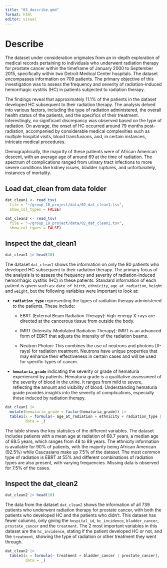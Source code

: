 ```yaml
---
title: "03_describe.qmd"
format: html
editor: visual
---
```


# Describe

The dataset under consideration originates from an in-depth exploration of medical records pertaining to individuals who underwent radiation therapy for prostate cancer within the timeframe of January 2000 to September 2015, specifically within two Detroit Medical Center hospitals. The dataset encompasses information on 709 patients. The primary objective of this investigation was to assess the frequency and severity of radiation-induced hemorrhagic cystitis (HC) in patients subjected to radiation therapy.

The findings reveal that approximately 11.1% of the patients in the dataset developed HC subsequent to their radiation therapy. The analysis delved into various factors, including the type of radiation administered, the overall health status of the patients, and the specifics of their treatment. Interestingly, no significant discrepancy was observed based on the type of radiation. On average, the onset of HC occurred around 79 months post-radiation, accompanied by considerable medical complexities such as multiple hospital visits, blood transfusions, and, in certain instances, intricate medical procedures.

Demographically, the majority of these patients were of African American descent, with an average age of around 69 at the time of radiation. The spectrum of complications ranged from urinary tract infections to more severe conditions like kidney issues, bladder ruptures, and unfortunately, instances of mortality.

## Load dat_clean from data folder

```r
dat_clean1 <- read_tsv(
  file = "~/group_18_project/data/02_dat_clean1.tsv",
  show_col_types = FALSE)

dat_clean2 <- read_tsv(
  file = "~/group_18_project/data/02_dat_clean2.tsv",
  show_col_types = FALSE)
```

## Inspect the dat_clean1

```r

dat_clean1 |> head(10)
```

The dataset `dat_clean1` shows the information on only the 80 patients who developed HC subsequent to their radiation therapy. The primary focus of the analysis is to assess the frequency and severity of radiation-induced hemorrhagic cystitis (HC) in these patients. Standard information of each patient is given such as: `date_of_birth`, `ethnicity`, `age_at_radiation`, `height` and `weight`, but the following variables were important to look at:

-   **`radiation_type`** representing the types of radiation therapy administered to the patients. These include:

    -   EBRT (External Beam Radiation Therapy): high-energy X-rays are directed at the cancerous tissue from outside the body.

    -   IMRT (Intensity-Modulated Radiation Therapy): IMRT is an advanced form of EBRT that adjusts the intensity of the radiation beams.

    -   Neutron Photon: This combines the use of neutrons and photons (X-rays) for radiation treatment. Neutrons have unique properties that may enhance their effectiveness in certain cases and will be used for specific types of cancer.

-   **`hematuria_grade`** indicating the severity or grade of hematuria experienced by patients. Hematuria grade is a qualitative assessment of the severity of blood in the urine. It ranges from mild to severe, reflecting the amount and
    visibility of blood. Understanding hematuria grade provides insights into the severity of complications, especially those induced by radiation therapy.

```r
dat_clean1 |>
  mutate(hematuria_grade = factor(hematuria_grade)) |>
  table1(x = formula(~ age_at_radiation + ethnicity + radiation_type | hematuria_grade),
         data = _)
```

The table shows the key statistics of the different variables. The dataset includes patients with a mean age at radiation of 68.7 years, a median age of 68.5 years, which ranges from 48 to 89 years. The ethnicity information is available for 90% of patients, with the majority being African American (92.5%) while Caucasians make up 7.5% of the dataset. The most common type of radiation is EBRT at 55% and different combinations of radiation types are also present, with varying frequencies. Missing data is observed for 7.5% of the cases.

## Inspect the dat_clean2

```r

dat_clean2 |> head(10)
```

The data from the dataset `dat_clean2` shows the information of all 739 patients who underwent radiation therapy for prostate cancer, with both the patients who developed HC and the patients who didn't. This dataset has fewer columns, only giving the `hospital_id`, `hc_incidence`, `bladder_cancer`, `prostate_cancer` and the `treatment`. The 2 most important variables in this dataset are the `hc_incidence`, stating if the patient developed HC or not, and the `treatment`, showing the type of radiation or other treatment they went through.

```r
dat_clean2 |>
  table1(x = formula(~ treatment + bladder_cancer | prostate_cancer),
         data = _)
```
